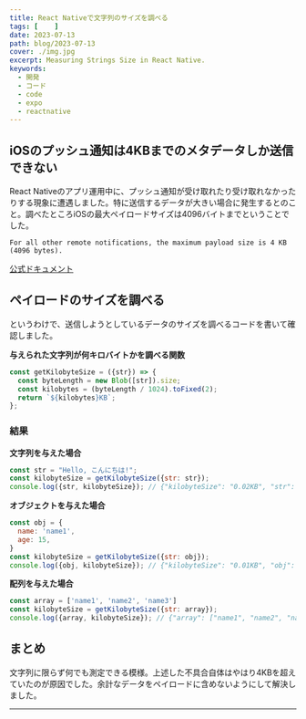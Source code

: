 ```yaml
---
title: React Nativeで文字列のサイズを調べる
tags: [    ]
date: 2023-07-13
path: blog/2023-07-13
cover: ./img.jpg
excerpt: Measuring Strings Size in React Native.
keywords:
  - 開発
  - コード
  - code
  - expo
  - reactnative
---
```


## iOSのプッシュ通知は4KBまでのメタデータしか送信できない

React Nativeのアプリ運用中に、プッシュ通知が受け取れたり受け取れなかったりする現象に遭遇しました。特に送信するデータが大きい場合に発生するとのこと。調べたところiOSの最大ペイロードサイズは4096バイトまでということでした。

```
For all other remote notifications, the maximum payload size is 4 KB (4096 bytes).
```

[公式ドキュメント](https://developer.apple.com/documentation/usernotifications/setting_up_a_remote_notification_server/generating_a_remote_notification)

## ペイロードのサイズを調べる

というわけで、送信しようとしているデータのサイズを調べるコードを書いて確認しました。

**与えられた文字列が何キロバイトかを調べる関数**

```javascript
const getKilobyteSize = ({str}) => {
  const byteLength = new Blob([str]).size;
  const kilobytes = (byteLength / 1024).toFixed(2);
  return `${kilobytes}KB`;
};
```

### 結果

**文字列を与えた場合**

```javascript
const str = "Hello, こんにちは!";
const kilobyteSize = getKilobyteSize({str: str});
console.log({str, kilobyteSize}); // {"kilobyteSize": "0.02KB", "str": "Hello, こんにちは!"}
```

**オブジェクトを与えた場合**

```javascript
const obj = {
  name: 'name1',
  age: 15,
}
const kilobyteSize = getKilobyteSize({str: obj});
console.log({obj, kilobyteSize}); // {"kilobyteSize": "0.01KB", "obj": {"age": 15, "name": "name1"}}
```

**配列を与えた場合**

```javascript
const array = ['name1', 'name2', 'name3']
const kilobyteSize = getKilobyteSize({str: array});
console.log({array, kilobyteSize}); // {"array": ["name1", "name2", "name3"], "kilobyteSize": "0.02KB"}
```

## まとめ

文字列に限らず何でも測定できる模様。上述した不具合自体はやはり4KBを超えていたのが原因でした。余計なデータをペイロードに含めないようにして解決しました。

---